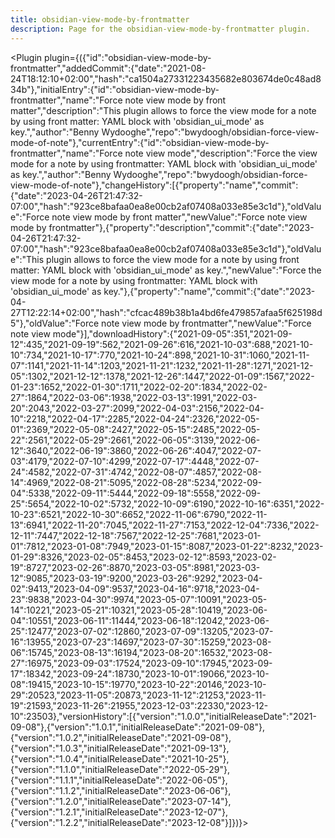 ---
title: obsidian-view-mode-by-frontmatter
description: Page for the obsidian-view-mode-by-frontmatter plugin.
---


<Plugin plugin={({"id":"obsidian-view-mode-by-frontmatter","addedCommit":{"date":"2021-08-24T18:12:10+02:00","hash":"ca1504a27331223435682e803674de0c48ad834b"},"initialEntry":{"id":"obsidian-view-mode-by-frontmatter","name":"Force note view mode by front matter","description":"This plugin allows to force the view mode for a note by using front matter: YAML block with 'obsidian_ui_mode' as key.","author":"Benny Wydooghe","repo":"bwydoogh/obsidian-force-view-mode-of-note"},"currentEntry":{"id":"obsidian-view-mode-by-frontmatter","name":"Force note view mode","description":"Force the view mode for a note by using frontmatter: YAML block with 'obsidian_ui_mode' as key.","author":"Benny Wydooghe","repo":"bwydoogh/obsidian-force-view-mode-of-note"},"changeHistory":[{"property":"name","commit":{"date":"2023-04-26T21:47:32-07:00","hash":"923ce8bafaa0ea8e00cb2af07408a033e85e3c1d"},"oldValue":"Force note view mode by front matter","newValue":"Force note view mode by frontmatter"},{"property":"description","commit":{"date":"2023-04-26T21:47:32-07:00","hash":"923ce8bafaa0ea8e00cb2af07408a033e85e3c1d"},"oldValue":"This plugin allows to force the view mode for a note by using front matter: YAML block with 'obsidian_ui_mode' as key.","newValue":"Force the view mode for a note by using frontmatter: YAML block with 'obsidian_ui_mode' as key."},{"property":"name","commit":{"date":"2023-04-27T12:22:14+02:00","hash":"cfcac489b38b1a4bd6fe479857afaa5f625198d5"},"oldValue":"Force note view mode by frontmatter","newValue":"Force note view mode"}],"downloadHistory":{"2021-09-05":351,"2021-09-12":435,"2021-09-19":562,"2021-09-26":616,"2021-10-03":688,"2021-10-10":734,"2021-10-17":770,"2021-10-24":898,"2021-10-31":1060,"2021-11-07":1141,"2021-11-14":1203,"2021-11-21":1232,"2021-11-28":1271,"2021-12-05":1302,"2021-12-12":1378,"2021-12-26":1447,"2022-01-09":1567,"2022-01-23":1652,"2022-01-30":1711,"2022-02-20":1834,"2022-02-27":1864,"2022-03-06":1938,"2022-03-13":1991,"2022-03-20":2043,"2022-03-27":2099,"2022-04-03":2156,"2022-04-10":2218,"2022-04-17":2285,"2022-04-24":2326,"2022-05-01":2369,"2022-05-08":2427,"2022-05-15":2485,"2022-05-22":2561,"2022-05-29":2661,"2022-06-05":3139,"2022-06-12":3640,"2022-06-19":3860,"2022-06-26":4047,"2022-07-03":4179,"2022-07-10":4299,"2022-07-17":4448,"2022-07-24":4582,"2022-07-31":4742,"2022-08-07":4857,"2022-08-14":4969,"2022-08-21":5095,"2022-08-28":5234,"2022-09-04":5338,"2022-09-11":5444,"2022-09-18":5558,"2022-09-25":5654,"2022-10-02":5732,"2022-10-09":6190,"2022-10-16":6351,"2022-10-23":6521,"2022-10-30":6652,"2022-11-06":6790,"2022-11-13":6941,"2022-11-20":7045,"2022-11-27":7153,"2022-12-04":7336,"2022-12-11":7447,"2022-12-18":7567,"2022-12-25":7681,"2023-01-01":7812,"2023-01-08":7949,"2023-01-15":8087,"2023-01-22":8232,"2023-01-29":8326,"2023-02-05":8453,"2023-02-12":8593,"2023-02-19":8727,"2023-02-26":8870,"2023-03-05":8981,"2023-03-12":9085,"2023-03-19":9200,"2023-03-26":9292,"2023-04-02":9413,"2023-04-09":9537,"2023-04-16":9718,"2023-04-23":9838,"2023-04-30":9974,"2023-05-07":10091,"2023-05-14":10221,"2023-05-21":10321,"2023-05-28":10419,"2023-06-04":10551,"2023-06-11":11444,"2023-06-18":12042,"2023-06-25":12477,"2023-07-02":12860,"2023-07-09":13205,"2023-07-16":13955,"2023-07-23":14697,"2023-07-30":15259,"2023-08-06":15745,"2023-08-13":16194,"2023-08-20":16532,"2023-08-27":16975,"2023-09-03":17524,"2023-09-10":17945,"2023-09-17":18342,"2023-09-24":18730,"2023-10-01":19066,"2023-10-08":19415,"2023-10-15":19770,"2023-10-22":20146,"2023-10-29":20523,"2023-11-05":20873,"2023-11-12":21253,"2023-11-19":21593,"2023-11-26":21955,"2023-12-03":22330,"2023-12-10":23503},"versionHistory":[{"version":"1.0.0","initialReleaseDate":"2021-09-08"},{"version":"1.0.1","initialReleaseDate":"2021-09-08"},{"version":"1.0.2","initialReleaseDate":"2021-09-08"},{"version":"1.0.3","initialReleaseDate":"2021-09-13"},{"version":"1.0.4","initialReleaseDate":"2021-10-25"},{"version":"1.1.0","initialReleaseDate":"2022-05-29"},{"version":"1.1.1","initialReleaseDate":"2022-06-05"},{"version":"1.1.2","initialReleaseDate":"2023-06-06"},{"version":"1.2.0","initialReleaseDate":"2023-07-14"},{"version":"1.2.1","initialReleaseDate":"2023-12-07"},{"version":"1.2.2","initialReleaseDate":"2023-12-08"}]})}></Plugin>